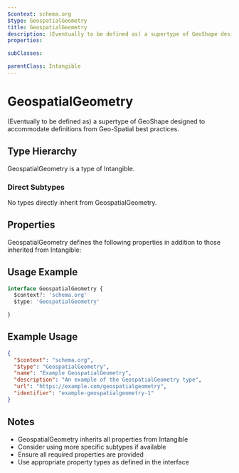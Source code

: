 ```yaml
---
$context: schema.org
$type: GeospatialGeometry
title: GeospatialGeometry
description: (Eventually to be defined as) a supertype of GeoShape designed to accommodate definitions from Geo-Spatial best practices.
properties:

subClasses:

parentClass: Intangible
---
```


# GeospatialGeometry

(Eventually to be defined as) a supertype of GeoShape designed to accommodate definitions from Geo-Spatial best practices.

## Type Hierarchy

GeospatialGeometry is a type of Intangible.

### Direct Subtypes

No types directly inherit from GeospatialGeometry.

## Properties

GeospatialGeometry defines the following properties in addition to those inherited from Intangible:



## Usage Example

```typescript
interface GeospatialGeometry {
  $context?: 'schema.org'
  $type: 'GeospatialGeometry'

}
```

## Example Usage

```json
{
  "$context": "schema.org",
  "$type": "GeospatialGeometry",
  "name": "Example GeospatialGeometry",
  "description": "An example of the GeospatialGeometry type",
  "url": "https://example.com/geospatialgeometry",
  "identifier": "example-geospatialgeometry-1"
}
```

## Notes

- GeospatialGeometry inherits all properties from Intangible
- Consider using more specific subtypes if available
- Ensure all required properties are provided
- Use appropriate property types as defined in the interface
